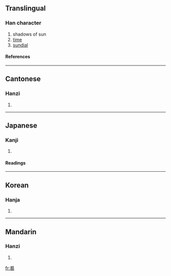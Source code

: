 ==Translingual==
===Han character===
{{Han char|rn=72|rad=日|as=08|sn=12|four=6060<sub>4</sub>|canj=日竹人口 (AHOR), 日竹卜口 (AHYR)}}
# shadows of sun
# [[time]]
# [[sundial]]
====References====
{{Han ref|kx=0497.100|dkj=14005|dj=0863.180|hdz=21519.150|uh=6677|ud=26231|bh=B4BE|bd=46270}}

----
==Cantonese==
===Hanzi===
{{yue-hanzi|jyut=|y=gwai2}}
# {{defn|Cantonese}}

----
==Japanese==
===Kanji===
{{ja-kanji|grade=|rs=日08}}
# {{defn|Japanese}} 
====Readings====
{{ja-readings|on=[[き]] (ki)|kun=[[かげ]] (kage)}}

----
==Korean==
===Hanja===
{{ko-hanja|hangeul=귀|eumhun=|rv=gwi|mr=kwi|y=kwi}}
# {{defn|Korean}}

----
==Mandarin==
===Hanzi===
{{cmn-hanzi|pin=[[guǐ]] ([[gui3]])|wg=kuei<sup>3</sup>}}
# {{defn|Mandarin}}

[[fr:晷]]